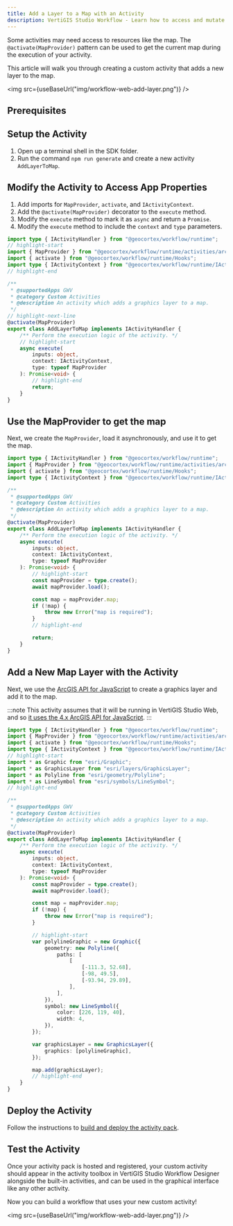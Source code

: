 ```yaml
---
title: Add a Layer to a Map with an Activity
description: VertiGIS Studio Workflow - Learn how to access and mutate the application map
---
```



Some activities may need access to resources like the map. The `@activate(MapProvider)` pattern can be used to get the current map during the execution of your activity.

This article will walk you through creating a custom activity that adds a new layer to the map.

<img src={useBaseUrl("img/workflow-web-add-layer.png")} />

## Prerequisites

<WebPrereqs />

## Setup the Activity

1. Open up a terminal shell in the SDK folder.
1. Run the command `npm run generate` and create a new activity `AddLayerToMap`.

## Modify the Activity to Access App Properties

1. Add imports for `MapProvider`, `activate`, and `IActivityContext`.
1. Add the `@activate(MapProvider)` decorator to the `execute` method.
1. Modify the `execute` method to mark it as `async` and return a `Promise`.
1. Modify the `execute` method to include the `context` and `type` parameters.

```ts title="src/activities/AddLayerToMap.ts"
import type { IActivityHandler } from "@geocortex/workflow/runtime";
// highlight-start
import { MapProvider } from "@geocortex/workflow/runtime/activities/arcgis/MapProvider";
import { activate } from "@geocortex/workflow/runtime/Hooks";
import type { IActivityContext } from "@geocortex/workflow/runtime/IActivityHandler";
// highlight-end

/**
 * @supportedApps GWV
 * @category Custom Activities
 * @description An activity which adds a graphics layer to a map.
 */
// highlight-next-line
@activate(MapProvider)
export class AddLayerToMap implements IActivityHandler {
    /** Perform the execution logic of the activity. */
    // highlight-start
    async execute(
        inputs: object,
        context: IActivityContext,
        type: typeof MapProvider
    ): Promise<void> {
        // highlight-end
        return;
    }
}
```

## Use the MapProvider to get the map

Next, we create the `MapProvider`, load it asynchronously, and use it to get the map.

```ts title="src/activities/AddLayerToMap.ts"
import type { IActivityHandler } from "@geocortex/workflow/runtime";
import { MapProvider } from "@geocortex/workflow/runtime/activities/arcgis/MapProvider";
import { activate } from "@geocortex/workflow/runtime/Hooks";
import type { IActivityContext } from "@geocortex/workflow/runtime/IActivityHandler";

/**
 * @supportedApps GWV
 * @category Custom Activities
 * @description An activity which adds a graphics layer to a map.
 */
@activate(MapProvider)
export class AddLayerToMap implements IActivityHandler {
    /** Perform the execution logic of the activity. */
    async execute(
        inputs: object,
        context: IActivityContext,
        type: typeof MapProvider
    ): Promise<void> {
        // highlight-start
        const mapProvider = type.create();
        await mapProvider.load();

        const map = mapProvider.map;
        if (!map) {
            throw new Error("map is required");
        }
        // highlight-end

        return;
    }
}
```

## Add a New Map Layer with the Activity

Next, we use the [ArcGIS API for JavaScript](sdk-web-integrating-the-arcgis-api.mdx) to create a graphics layer and add it to the map.

:::note
This activity assumes that it will be running in VertiGIS Studio Web, and so [it uses the 4.x ArcGIS API for JavaScript](sdk-web-integrating-the-arcgis-api.mdx#add-arcgis-api-for-javascript-typings).
:::

```ts title="src/activities/AddLayerToMap.ts"
import type { IActivityHandler } from "@geocortex/workflow/runtime";
import { MapProvider } from "@geocortex/workflow/runtime/activities/arcgis/MapProvider";
import { activate } from "@geocortex/workflow/runtime/Hooks";
import type { IActivityContext } from "@geocortex/workflow/runtime/IActivityHandler";
// highlight-start
import * as Graphic from "esri/Graphic";
import * as GraphicsLayer from "esri/layers/GraphicsLayer";
import * as Polyline from "esri/geometry/Polyline";
import * as LineSymbol from "esri/symbols/LineSymbol";
// highlight-end

/**
 * @supportedApps GWV
 * @category Custom Activities
 * @description An activity which adds a graphics layer to a map.
 */
@activate(MapProvider)
export class AddLayerToMap implements IActivityHandler {
    /** Perform the execution logic of the activity. */
    async execute(
        inputs: object,
        context: IActivityContext,
        type: typeof MapProvider
    ): Promise<void> {
        const mapProvider = type.create();
        await mapProvider.load();

        const map = mapProvider.map;
        if (!map) {
            throw new Error("map is required");
        }

        // highlight-start
        var polylineGraphic = new Graphic({
            geometry: new Polyline({
                paths: [
                    [
                        [-111.3, 52.68],
                        [-98, 49.5],
                        [-93.94, 29.89],
                    ],
                ],
            }),
            symbol: new LineSymbol({
                color: [226, 119, 40],
                width: 4,
            }),
        });

        var graphicsLayer = new GraphicsLayer({
            graphics: [polylineGraphic],
        });

        map.add(graphicsLayer);
        // highlight-end
    }
}
```

## Deploy the Activity

Follow the instructions to [build and deploy the activity pack](sdk-web-overview.mdx#deployment).

## Test the Activity

Once your activity pack is hosted and registered, your custom activity should appear in the activity toolbox in VertiGIS Studio Workflow Designer alongside the built-in activities, and can be used in the graphical interface like any other activity.

Now you can build a workflow that uses your new custom activity!

<img src={useBaseUrl("img/workflow-web-add-layer.png")} />
